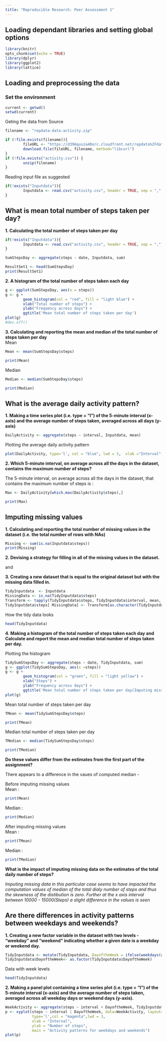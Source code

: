 ```yaml
---
title: "Reproducible Research: Peer Assessment 1"
---
```


## Loading dependant libraries and setting global options
```r
library(knitr)
opts_chunk$set(echo = TRUE)
library(dplyr)
library(ggplot2)
library(lattice)
```


## Loading and preprocessing the data

### Set the environment
```r
current <- getwd()
setwd(current)
```
Geting the data from Source
```r
filename <- "repdata-data-activity.zip"

if (!file.exists(filename)){
        fileURL <- "https://d396qusza40orc.cloudfront.net/repdata%2Fdata%2Factivity.zip"
        download.file(fileURL, filename, method="libcurl")
}  
if (!file.exists("activity.csv")) { 
        unzip(filename) 
}
```
Reading input file as suggested 
```r
if(!exists("Inputdata")){
        Inputdata <- read.csv("activity.csv", header = TRUE, sep = ",", colClasses=c("numeric", "character", "numeric"))
}
```


## What is mean total number of steps taken per day?
**1. Calculating the total number of steps taken per day**
```r
if(!exists("Inputdata")){
        Inputdata <- read.csv("activity.csv", header = TRUE, sep = ",", colClasses=c("numeric", "character", "numeric"))
}

SumStepsDay <- aggregate(steps ~ date, Inputdata, sum)

ResultSet1 <- head(SumStepsDay)
print(ResultSet1)  
```
**2. A histogram of the total number of steps taken each day**
```r
g <- ggplot(SumStepsDay, aes(x = steps))
g <- g + 
        geom_histogram(col = "red", fill = "light blue") + 
        xlab("Total number of steps") +
        ylab("Frequency across days") +
        ggtitle('Mean total number of steps taken per day')
plot(g)
#dev.off()
```
**3. Calculating and reporting the mean and median of the total number of steps taken per day**  
Mean
```r
Mean <- mean(SumStepsDay$steps)
```
```r
print(Mean)
```
Median
```r
Median <- median(SumStepsDay$steps)
```
```r
print(Median)
```

## What is the average daily activity pattern?
**1. Making a time series plot (i.e. type = "l") of the 5-minute interval (x-axis) and the average number of steps taken, averaged across all days (y-axis)**
```r
DailyActivity <- aggregate(steps ~ interval, Inputdata, mean)
```
Plotting the average daily activity pattern
```r
plot(DailyActivity, type='l', col = "blue", lwd = 3,  xlab ="Interval", ylab= "Steps",main = "Average daily activity pattern")
```

**2. Which 5-minute interval, on average across all the days in the dataset, contains the maximum number of steps?**

The 5-minute interval, on average across all the days in the dataset, that contains the maximum number of steps is :
```r
Max <- DailyActivity[which.max(DailyActivity$steps),]
```
```r
print(Max)
```
## Imputing missing values
**1. Calculating and reporting the total number of missing values in the dataset (i.e. the total number of rows with NAs)**
```r
Missing <- sum(is.na(Inputdata$steps))
print(Missing)
```

**2. Devising a strategy for filling in all of the missing values in the dataset.**

and

**3. Creating a new dataset that is equal to the original dataset but with the missing data filled in.**
```r

TidyInputdata  <- Inputdata 
MissingData <- is.na(TidyInputdata$steps)
Transform <- tapply(TidyInputdata$steps, TidyInputdata$interval, mean, na.rm=TRUE, simplify=TRUE)
TidyInputdata$steps[ MissingData] <- Transform[as.character(TidyInputdata$interval[ MissingData])]
```
How the tidy data looks
```r
head(TidyInputdata)
```

**4. Making a histogram of the total number of steps taken each day and Calculate and report the mean and median total number of steps taken per day.**

Plotting the histogram
```r
TidySumStepsDay <- aggregate(steps ~ date, TidyInputdata, sum)
g <- ggplot(TidySumStepsDay, aes(x =steps))
g <- g + 
        geom_histogram(col = "green", fill = "light yellow") + 
        xlab("Steps") +
        ylab("Frequency across days") +
        ggtitle('Mean total number of steps taken per day(Imputing missing values)')
plot(g)
```

Mean total number of steps taken per day
```r
TMean <- mean(TidySumStepsDay$steps)
```
```r
print(TMean)
```
Median total number of steps taken per day
```r
TMedian <- median(TidySumStepsDay$steps)
```
```r
print(TMedian)
```
**Do these values differ from the estimates from the first part of the assignment?**

There appears to a difference in the vaues of computed median -

Before imputing missing values  
Mean : 
```r
print(Mean)
```
Median : 
```r
print(Median)
```

After imputing missing values  
Mean : 
```r
print(TMean)
```
Median : 
```r
print(TMedian)
```


**What is the impact of imputing missing data on the estimates of the total daily number of steps?**

*Imputing missing data in this particular case seems to have impacted the computation values of median of the total dialy number of steps and thus the skewness of the distibution is zero. Further at the x axis interval between 10000 - 15000(Steps) a slight difference in the values is seen*


## Are there differences in activity patterns between weekdays and weekends?
**1. Creating a new factor variable in the dataset with two levels - "weekday" and "weekend" indicating whether a given date is a weekday or weekend day.**
```r
TidyInputdata <- mutate(TidyInputdata, DayoftheWeek = ifelse(weekdays(as.Date(TidyInputdata$date))== "Saturday" | weekdays(as.Date(TidyInputdata$date)) == "Sunday", "weekend", "weekday"))
TidyInputdata$DayoftheWeek<- as.factor(TidyInputdata$DayoftheWeek)
```
Data with week levels
```r
head(TidyInputdata)
```


**2. Making a panel plot containing a time series plot (i.e. type = "l") of the 5-minute interval (x-axis) and the average number of steps taken, averaged across all weekday days or weekend days (y-axis).**

```r
WeekActivity <- aggregate(steps ~ interval + DayoftheWeek, TidyInputdata, mean)
p <- xyplot(steps ~ interval | DayoftheWeek, data=WeekActivity, layout=c(1,2), 
            type='l',col = "magenta",lwd = 3, 
            xlab = "Interval", 
            ylab = "Number of steps", 
            main = "Activity patterns for weekdays and weekends")
plot(p)
```
